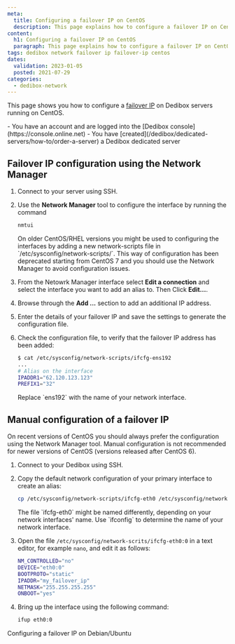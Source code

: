 ```yaml
---
meta:
  title: Configuring a failover IP on CentOS 
  description: This page explains how to configure a failover IP on CentOS.
content:
  h1: Configuring a failover IP on CentOS 
  paragraph: This page explains how to configure a failover IP on CentOS.
tags: dedibox network failover ip failover-ip centos
dates:
  validation: 2023-01-05
  posted: 2021-07-29
categories:
  - dedibox-network
---
```


This page shows you how to configure a [failover IP](/dedibox-network/ip-failover/concepts/#failover-ips) on Dedibox servers running on CentOS.

<Message type="requirement">
  - You have an account and are logged into the [Dedibox console](https://console.online.net)
  - You have [created](/dedibox/dedicated-servers/how-to/order-a-server) a Dedibox dedicated server
</Message>

## Failover IP configuration using the Network Manager 

1. Connect to your server using SSH.
2. Use the **Network Manager** tool to configure the interface by running the command 
    ```sh 
    nmtui
    ```

    <Message type="note">
      On older CentOS/RHEL versions you might be used to configuring the interfaces by adding a new network-scripts file in `/etc/sysconfig/network-scripts/`. This way of configuration has been deprecated starting from CentOS 7 and you should use the Network Manager to avoid configuration issues. 
    </Message>
3. From the Netowrk Manager interface select **Edit a connection** and select the interface you want to add an alias to. Then Click **Edit...**.
4. Browse through the **Add ...** section to add an additional IP address. 
5. Enter the details of your failover IP and save the settings to generate the configuration file. 
6. Check the configuration file, to verify that the failover IP address has been added: 
    ```sh 
    $ cat /etc/sysconfig/network-scripts/ifcfg-ens192
    ...
    # Alias on the interface
    IPADDR1="62.120.123.123"
    PREFIX1="32"
    ```

    <Message type="note">
      Replace `ens192` with the name of your network interface. 
    </Message>

## Manual configuration of a failover IP

<Message type="note">
  On recent versions of CentOS you should always prefer the configuration using the Network Manager tool. Manual configuration is not recommended for newer versions of CentOS (versions released after CentOS 6). 
</Message>

1. Connect to your Dedibox using SSH.
2. Copy the default network configuration of your primary interface to create an alias: 
    ```sh 
    cp /etc/sysconfig/network-scripts/ifcfg-eth0 /etc/sysconfig/network-scrits/ifcfg-eth0:0
    ```

    <Message type="note">
      The file `ifcfg-eth0` might be named differently, depending on your network interfaces' name. Use `ifconfig` to determine the name of your network interface. 
    </Message>
3. Open the file `/etc/sysconfig/network-scrits/ifcfg-eth0:0` in a text editor, for example `nano`, and edit it as follows: 
    ```sh 
    NM_CONTROLLED="no"
    DEVICE="eth0:0"
    BOOTPROTO="static"
    IPADDR="my_failover_ip"
    NETMASK="255.255.255.255"
    ONBOOT="yes"
    ```
4. Bring up the interface using the following command: 
    ```sh 
    ifup eth0:0
    ```


<Navigation title="See Also">
  <NextButton to="/bare-metal/network/reference-content/configure-debian-ubuntu">Configuring a failover IP on Debian/Ubuntu</NextButton>
</Navigation>
